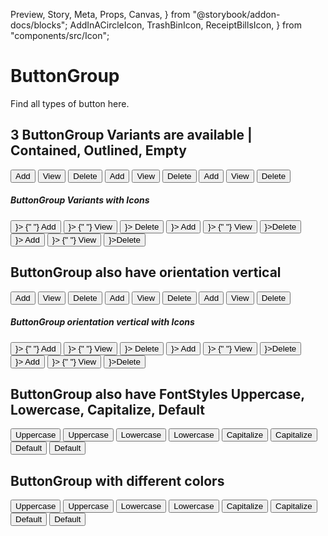   Preview,
  Story,
  Meta,
  Props,
  Canvas,
} from "@storybook/addon-docs/blocks";
  AddInACircleIcon,
  TrashBinIcon,
  ReceiptBillsIcon,
} from "components/src/Icon";

<Meta title="Blocks/ButtonGroup" component={ButtonGroup} />

# ButtonGroup

Find all types of button here.

## 3 ButtonGroup Variants are available | Contained, Outlined, Empty

<Preview>
  <ButtonGroup colors="error" fontStyle="Capitalize" variant="Contained">
    <Button> Add</Button>
    <Button> View</Button>
    <Button>Delete</Button>
  </ButtonGroup>
  <ButtonGroup colors="error" fontStyle="Capitalize" variant="Outlined">
    <Button> Add</Button>
    <Button> View</Button>
    <Button>Delete</Button>
  </ButtonGroup>
  <ButtonGroup colors="error" fontStyle="Capitalize" variant="Empty">
    <Button> Add</Button>
    <Button> View</Button>
    <Button>Delete</Button>
  </ButtonGroup>
</Preview>

##### ButtonGroup Variants with Icons

<Preview>
  <ButtonGroup colors="error" fontStyle="Capitalize" variant="Contained">
    <Button endIcon={<AddInACircleIcon style={{ fill: "#ffffff" }} />}>
      {" "}
      Add
    </Button>
    <Button endIcon={<ReceiptBillsIcon style={{ fill: "#ffffff" }} />}>
      {" "}
      View
    </Button>
    <Button endIcon={<TrashBinIcon style={{ fill: "#ffffff" }} />}>
      Delete
    </Button>
  </ButtonGroup>
  <ButtonGroup colors="error" fontStyle="Capitalize" variant="Outlined">
    <Button endIcon={<AddInACircleIcon style={{ fill: "red" }} />}> Add</Button>
    <Button endIcon={<ReceiptBillsIcon style={{ fill: "red" }} />}>
      {" "}
      View
    </Button>
    <Button endIcon={<TrashBinIcon style={{ fill: "red" }} />}>Delete</Button>
  </ButtonGroup>
  <ButtonGroup colors="error" fontStyle="Capitalize" variant="Empty">
    <Button endIcon={<AddInACircleIcon style={{ fill: "red" }} />}> Add</Button>
    <Button endIcon={<ReceiptBillsIcon style={{ fill: "red" }} />}>
      {" "}
      View
    </Button>
    <Button endIcon={<TrashBinIcon style={{ fill: "red" }} />}>Delete</Button>
  </ButtonGroup>
</Preview>

## ButtonGroup also have orientation vertical

<Preview>
  <ButtonGroup colors="error" fontStyle="Capitalize" variant="Contained"  orientation="Vertical">
    <Button> Add</Button>
    <Button> View</Button>
    <Button>Delete</Button>
  </ButtonGroup>
  <ButtonGroup colors="error" fontStyle="Capitalize" variant="Outlined"  orientation="Vertical">
    <Button> Add</Button>
    <Button> View</Button>
    <Button>Delete</Button>
  </ButtonGroup>
  <ButtonGroup colors="error" fontStyle="Capitalize" variant="Empty" orientation="Vertical">
    <Button> Add</Button>
    <Button> View</Button>
    <Button>Delete</Button>
  </ButtonGroup>
</Preview>

##### ButtonGroup orientation vertical with Icons

<Preview>
  <ButtonGroup colors="error" fontStyle="Capitalize" variant="Contained" orientation="Vertical">
    <Button endIcon={<AddInACircleIcon style={{ fill: "#ffffff" }} />}>
      {" "}
      Add
    </Button>
    <Button endIcon={<ReceiptBillsIcon style={{ fill: "#ffffff" }} />}>
      {" "}
      View
    </Button>
    <Button endIcon={<TrashBinIcon style={{ fill: "#ffffff" }} />}>
      Delete
    </Button>
  </ButtonGroup>
  <ButtonGroup colors="error" fontStyle="Capitalize" variant="Outlined" orientation="Vertical">
    <Button endIcon={<AddInACircleIcon style={{ fill: "red" }} />}> Add</Button>
    <Button endIcon={<ReceiptBillsIcon style={{ fill: "red" }} />}>
      {" "}
      View
    </Button>
    <Button endIcon={<TrashBinIcon style={{ fill: "red" }} />}>Delete</Button>
  </ButtonGroup>
  <ButtonGroup colors="error" fontStyle="Capitalize" variant="Empty" orientation="Vertical">
    <Button endIcon={<AddInACircleIcon style={{ fill: "red" }} />}> Add</Button>
    <Button endIcon={<ReceiptBillsIcon style={{ fill: "red" }} />}>
      {" "}
      View
    </Button>
    <Button endIcon={<TrashBinIcon style={{ fill: "red" }} />}>Delete</Button>
  </ButtonGroup>
</Preview>

## ButtonGroup also have FontStyles Uppercase, Lowercase, Capitalize, Default

<Preview>
  <ButtonGroup colors="error" fontStyle="Capitalize" variant="Contained" fontStyle="Uppercase">
    <Button> Uppercase</Button>
    <Button> Uppercase</Button>
  </ButtonGroup>
  <ButtonGroup colors="error" fontStyle="Capitalize" variant="Contained" fontStyle="Lowercase">
    <Button> Lowercase</Button>
    <Button> Lowercase</Button>
  </ButtonGroup>
  <ButtonGroup colors="error" fontStyle="Capitalize" variant="Contained" fontStyle="Capitalize">
    <Button> Capitalize</Button>
    <Button> Capitalize</Button>
  </ButtonGroup>
  <ButtonGroup colors="error" fontStyle="Capitalize" variant="Contained" fontStyle="Default">
    <Button> Default</Button>
    <Button> Default</Button>
  </ButtonGroup>
</Preview>

## ButtonGroup with different colors
<Preview>
  <ButtonGroup colors="error" fontStyle="Capitalize" variant="Contained" fontStyle="Uppercase" colors="secondary">
    <Button> Uppercase</Button>
    <Button> Uppercase</Button>
  </ButtonGroup>
  <ButtonGroup colors="error" fontStyle="Capitalize" variant="Contained" fontStyle="Lowercase" colors="success">
    <Button> Lowercase</Button>
    <Button> Lowercase</Button>
  </ButtonGroup>
  <ButtonGroup colors="error" fontStyle="Capitalize" variant="Contained" fontStyle="Capitalize" colors="inherit">
    <Button> Capitalize</Button>
    <Button> Capitalize</Button>
  </ButtonGroup>
  <ButtonGroup colors="error" fontStyle="Capitalize" variant="Contained" fontStyle="Default" colors="warning">
    <Button> Default</Button>
    <Button> Default</Button>
  </ButtonGroup>
</Preview>
